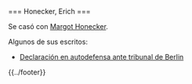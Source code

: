 <noinclude>{{header|1=Erich Honecker}}</noinclude>

<includeonly>=== Honecker, Erich ===</includeonly>

{{header-bio
|wiki=honecker-erich
|nombre y apellidos=Erich Honecker
|apellidos y nombre=Honecker, Erich
|imagen=erich-honecker.jpg
|imagen tamaño=200px
|imagen enlace=
|fecha de nacimiento=25 de agosto de 1912
|lugar de nacimiento=Neunkirchen, Alemania
|fecha de fallecimiento=29 de mayo de 1994
|lugar de fallecimiento=Santiago, Chile
|descripcion=Jefe de Estado de la República Democrática Alemana
}}

Se casó con [[honecker-margot|Margot Honecker]].

Algunos de sus escritos:

* [https://www.marxists.org/espanol/honecker/1992/declaracion.htm Declaración en autodefensa ante tribunal de Berlin]

{{clear}}

<noinclude>{{../footer}}</noinclude>

